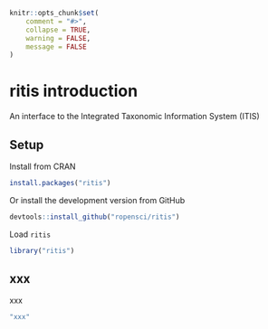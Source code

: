 <!--
%\VignetteEngine{knitr::knitr}
%\VignetteIndexEntry{ritis introduction}
%\VignetteEncoding{UTF-8}
-->

```r
knitr::opts_chunk$set(
	comment = "#>",
	collapse = TRUE,
	warning = FALSE,
	message = FALSE
)
```

ritis introduction
==================

An interface to the Integrated Taxonomic Information System (ITIS)

## Setup

Install from CRAN

```r
install.packages("ritis")
```

Or install the development version from GitHub

```r
devtools::install_github("ropensci/ritis")
```

Load `ritis`

```r
library("ritis")
```

## xxx

xxx

```r
"xxx"
```
